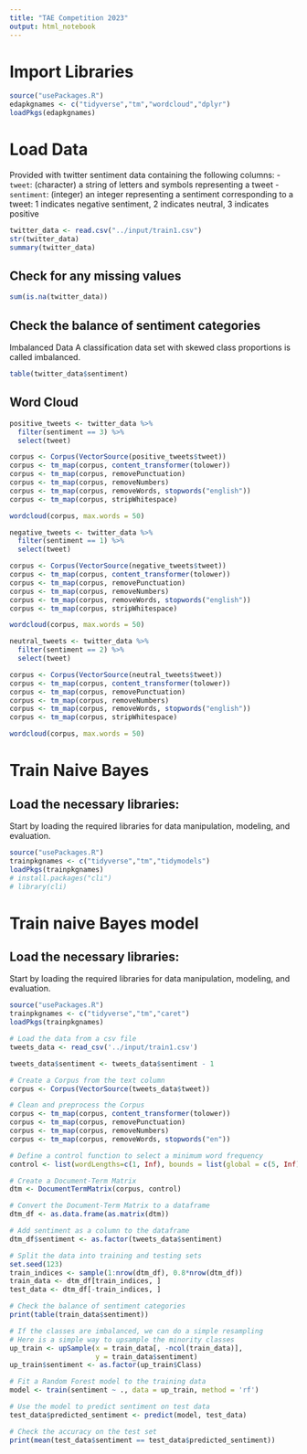 ```yaml
---
title: "TAE Competition 2023"
output: html_notebook
---
```


# Import Libraries

```r
source("usePackages.R")
edapkgnames <- c("tidyverse","tm","wordcloud","dplyr")
loadPkgs(edapkgnames)
```

# Load Data
Provided with twitter sentiment data containing the following columns:
- `tweet`: (character) a string of letters and symbols representing a tweet
- `sentiment`: (integer) an integer representing a sentiment corresponding to a tweet: 1 indicates negative sentiment, 2 indicates neutral, 3 indicates positive

```r
twitter_data <- read.csv("../input/train1.csv")
str(twitter_data)
summary(twitter_data)
```
## Check for any missing values
```r
sum(is.na(twitter_data))
```

## Check the balance of sentiment categories
Imbalanced Data
A classification data set with skewed class proportions is called imbalanced.
```r
table(twitter_data$sentiment)
```

## Word Cloud
```r
positive_tweets <- twitter_data %>%
  filter(sentiment == 3) %>%
  select(tweet)

corpus <- Corpus(VectorSource(positive_tweets$tweet))
corpus <- tm_map(corpus, content_transformer(tolower))
corpus <- tm_map(corpus, removePunctuation)
corpus <- tm_map(corpus, removeNumbers)
corpus <- tm_map(corpus, removeWords, stopwords("english"))
corpus <- tm_map(corpus, stripWhitespace)

wordcloud(corpus, max.words = 50)
```
```r
negative_tweets <- twitter_data %>%
  filter(sentiment == 1) %>%
  select(tweet)

corpus <- Corpus(VectorSource(negative_tweets$tweet))
corpus <- tm_map(corpus, content_transformer(tolower))
corpus <- tm_map(corpus, removePunctuation)
corpus <- tm_map(corpus, removeNumbers)
corpus <- tm_map(corpus, removeWords, stopwords("english"))
corpus <- tm_map(corpus, stripWhitespace)

wordcloud(corpus, max.words = 50)
```
```r
neutral_tweets <- twitter_data %>%
  filter(sentiment == 2) %>%
  select(tweet)

corpus <- Corpus(VectorSource(neutral_tweets$tweet))
corpus <- tm_map(corpus, content_transformer(tolower))
corpus <- tm_map(corpus, removePunctuation)
corpus <- tm_map(corpus, removeNumbers)
corpus <- tm_map(corpus, removeWords, stopwords("english"))
corpus <- tm_map(corpus, stripWhitespace)

wordcloud(corpus, max.words = 50)
```
# Train Naive Bayes
## Load the necessary libraries: 
Start by loading the required libraries for data manipulation, modeling, and evaluation.
```r
source("usePackages.R")
trainpkgnames <- c("tidyverse","tm","tidymodels")
loadPkgs(trainpkgnames)
# install.packages("cli")
# library(cli)
```

# Train naive Bayes model
## Load the necessary libraries: 
Start by loading the required libraries for data manipulation, modeling, and evaluation.
```r
source("usePackages.R")
trainpkgnames <- c("tidyverse","tm","caret")
loadPkgs(trainpkgnames)
```

```r
# Load the data from a csv file
tweets_data <- read_csv('../input/train1.csv')

tweets_data$sentiment <- tweets_data$sentiment - 1

# Create a Corpus from the text column
corpus <- Corpus(VectorSource(tweets_data$tweet))

# Clean and preprocess the Corpus
corpus <- tm_map(corpus, content_transformer(tolower))
corpus <- tm_map(corpus, removePunctuation)
corpus <- tm_map(corpus, removeNumbers)
corpus <- tm_map(corpus, removeWords, stopwords("en"))

# Define a control function to select a minimum word frequency
control <- list(wordLengths=c(1, Inf), bounds = list(global = c(5, Inf)))

# Create a Document-Term Matrix
dtm <- DocumentTermMatrix(corpus, control)

# Convert the Document-Term Matrix to a dataframe
dtm_df <- as.data.frame(as.matrix(dtm))

# Add sentiment as a column to the dataframe
dtm_df$sentiment <- as.factor(tweets_data$sentiment)
```

```r
# Split the data into training and testing sets
set.seed(123) 
train_indices <- sample(1:nrow(dtm_df), 0.8*nrow(dtm_df))
train_data <- dtm_df[train_indices, ]
test_data <- dtm_df[-train_indices, ]

# Check the balance of sentiment categories
print(table(train_data$sentiment))

# If the classes are imbalanced, we can do a simple resampling
# Here is a simple way to upsample the minority classes
up_train <- upSample(x = train_data[, -ncol(train_data)],
                     y = train_data$sentiment)
up_train$sentiment <- as.factor(up_train$Class)
```

```r
# Fit a Random Forest model to the training data
model <- train(sentiment ~ ., data = up_train, method = 'rf')
```

```r
# Use the model to predict sentiment on test data
test_data$predicted_sentiment <- predict(model, test_data)

# Check the accuracy on the test set
print(mean(test_data$sentiment == test_data$predicted_sentiment))
```

